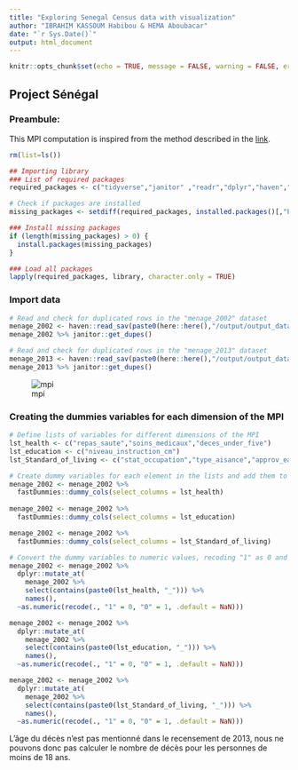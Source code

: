 ```yaml
---
title: "Exploring Senegal Census data with visualization"
author: "IBRAHIM KASSOUM Habibou & HEMA Aboubacar"
date: "`r Sys.Date()`"
output: html_document
---
```


```r
knitr::opts_chunk$set(echo = TRUE, message = FALSE, warning = FALSE, error=FALSE)
```


## Project Sénégal

### Preambule: 

This MPI computation is inspired from the method described in the [link](https://www.publichealthnotes.com/what-is-multidimensional-poverty-index-mpi/).
```r
rm(list=ls())
```


```r


## Importing library
### List of required packages
required_packages <- c("tidyverse","janitor" ,"readr","dplyr","haven","sf", "flextable","sp", "factoextra", "FactoMineR","gtsummary", "sjPlot", "fastDummies")

# Check if packages are installed
missing_packages <- setdiff(required_packages, installed.packages()[,"Package"])

### Install missing packages
if (length(missing_packages) > 0) {
  install.packages(missing_packages)
}

### Load all packages
lapply(required_packages, library, character.only = TRUE)

```

### Import data

```r

# Read and check for duplicated rows in the "menage_2002" dataset
menage_2002 <- haven::read_sav(paste0(here::here(),"/output/output_data/menage_2002.sav"))
menage_2002 %>% janitor::get_dupes() 

# Read and check for duplicated rows in the "menage_2013" dataset
menage_2013 <- haven::read_sav(paste0(here::here(),"/output/output_data/menage_2013.sav"))
menage_2013 %>% janitor::get_dupes() 
```

![mpi](./img/MPI.png)

### Creating the dummies variables for each dimension of the MPI

```r
# Define lists of variables for different dimensions of the MPI
lst_health <- c("repas_saute","soins_medicaux","deces_under_five")
lst_education <- c("niveau_instruction_cm")
lst_Standard_of_living <- c("stat_occupation","type_aisance","approv_eau","eclairage","combustible_cuisine", "nature_mur","nature_toit",  "nature_sol","radio","televiseur","video","refri_conge","telephone","rechaud_cuis","foyer_ameli","climatisateur","machine_coudre","voiture","mobylette","bicyclette","caleche_charette", "pirogue","houe_charrue", "caleche_char","animaux_traite","tracteur","voiture_cam", "mobylette_bicycl","refriger_congelat","materiel_musique","chaise_bache","telephone_tele","photocopieuse","ordinateur","moulin", "appareil_photo","terrain_bat","evacut_ordures","evacut_eaux_usees")

# Create dummy variables for each element in the lists and add them to the 'menage_2002' dataframe
menage_2002 <- menage_2002 %>% 
  fastDummies::dummy_cols(select_columns = lst_health)
 
menage_2002 <- menage_2002 %>% 
  fastDummies::dummy_cols(select_columns = lst_education)

menage_2002 <- menage_2002 %>% 
  fastDummies::dummy_cols(select_columns = lst_Standard_of_living)

```


```r

# Convert the dummy variables to numeric values, recoding "1" as 0 and "0" as 1 (binary transformation)
menage_2002 <- menage_2002 %>% 
  dplyr::mutate_at(
    menage_2002 %>% 
    select(contains(paste0(lst_health, "_"))) %>% 
    names(), 
  ~as.numeric(recode(., "1" = 0, "0" = 1, .default = NaN)))

menage_2002 <- menage_2002 %>% 
  dplyr::mutate_at(
    menage_2002 %>% 
    select(contains(paste0(lst_education, "_"))) %>% 
    names(), 
  ~as.numeric(recode(., "1" = 0, "0" = 1, .default = NaN)))

menage_2002 <- menage_2002 %>% 
  dplyr::mutate_at(
    menage_2002 %>% 
    select(contains(paste0(lst_Standard_of_living, "_"))) %>% 
    names(), 
  ~as.numeric(recode(., "1" = 0, "0" = 1, .default = NaN)))
```

L'âge du décès n'est pas mentionné dans le recensement de 2013, nous ne pouvons donc pas calculer le nombre de décès pour les personnes de moins de 18 ans.